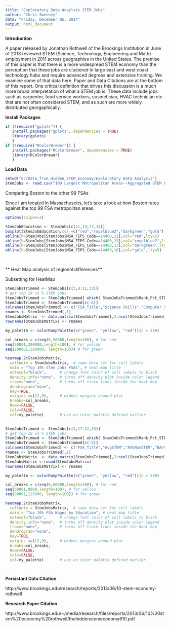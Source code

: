 ```yaml
---
title: "Exploratory Data Anaylsis STEM Jobs"
author: "Chris Sweeney"
date: "Friday, December 05, 2014"
output: html_document
---
```

**Introduction**

A paper released by Jonathan Rothwell of the Brookings Institution in June of 2013 reviewed STEM (Science, Technology, Engineering and Math) employment in 2011 across geographies in the United States. The premise of this paper is that there is a more widespread STEM economy than the perception that these jobs are clustered in large east and west coast technology hubs and require advanced degrees and extensive training. We examine some of that data here. Paper and Data Citations are at the bottom of this report. One critical definition that drives this discussion is a much more broad interpretation of what a STEM job is. These data include jobs such as carpenter, food service workers, cosmetician, HVAC technician etc that are not often considered STEM, and as such are more widely distributed georgaphically.

**Install Packages**
```r
if (!require("gplots")) {
   install.packages("gplots", dependencies = TRUE)
   library(gplots)
   }
if (!require("RColorBrewer")) {
   install.packages("RColorBrewer", dependencies = TRUE)
   library(RColorBrewer)
   }
```



**Load Data**
```r
setwd("E:/Data_from_Hidden_STEM_Economy/Exploratory Data Analysis")
StemJobs <- read.csv("100 Largest Metropolitan Areas--Aggregated STEM Economy Metrics for 2011.csv", na.strings=c("", "\"\"","NA"))
```


Comparing Boston to the other 99 FSAs

Since I am located in Massachusetts, let's take a look at how Boston rates against the top 99 FSA metropolitan areas.

```r

options(scipen=3)

StemJobEducation <- StemJobs[c(21,19,17,18)]
boxplot(StemJobEducation,col =c("red","royalblue2","darkgreen","gold"), names = c("< Assoc Stem","BA > Stem", "Avg Stem","Avg NonStem"), main="Boston v National Wages by Education",par(bg="ghostwhite"))
abline(h=StemJobs[StemJobs$MSA_FIPS_Code==14460,21],col="red",lty=5)
abline(h=StemJobs[StemJobs$MSA_FIPS_Code==14460,19],col="royalblue2",lty=5)
abline(h=StemJobs[StemJobs$MSA_FIPS_Code==14460,17],col="darkgreen",lty=5)
abline(h=StemJobs[StemJobs$MSA_FIPS_Code==14460,18],col="gold",lty=5)
 
 

```

** Heat Map analysis of regional differences**

Subsetting for HeatMap
```r

StemJobsTrimmed <- StemJobs[c(3,8:11,33)] 
# get top 10 in % STEM jobs
StemJobsTrimmed <- StemJobsTrimmed[ which( StemJobsTrimmed$Rank_Pct_STEM_Jobs2011 < 10),]
StemJobsTrimmed <- StemJobsTrimmed[c(-6)]
colnames(StemJobsTrimmed) <- c("FSA_Title","Science Skills","Computer Skills","Eng Skills","Math Skills")
rnames <- StemJobsTrimmed[,1]
StemJobsMatrix  <- data.matrix(StemJobsTrimmed[,2:ncol(StemJobsTrimmed)])
rownames(StemJobsMatrix) <- rnames

my_palette <- colorRampPalette(c("green", "yellow", "red"))(n = 299)

col_breaks = c(seq(0,50000,length=100), # for red
seq(50001,200000,length=100), # for yellow
seq(200001,500000, length=100)) # for green

heatmap.2(StemJobsMatrix,
  cellnote = StemJobsMatrix,  # same data set for cell labels
  main = "Top 10% Stem Jobs FSAs", # heat map title
  notecol="black",      # change font color of cell labels to black
  density.info="none",  # turns off density plot inside color legend
  trace="none",         # turns off trace lines inside the heat map
  dendrogram="none",
  key=TRUE,
  margins =c(12,9),     # widens margins around plot
  breaks=col_breaks,
  Rowv=FALSE, 
  Colv=FALSE,
  col=my_palette)       # use on color palette defined earlier 
             

```


```r

StemJobsTrimmed <- StemJobs[c(3,17:22,33)] 
# get top 10 in % STEM jobs
StemJobsTrimmed <- StemJobsTrimmed[ which( StemJobsTrimmed$Rank_Pct_STEM_Jobs2011 < 10),]
StemJobsTrimmed <- StemJobsTrimmed[c(-8)]
colnames(StemJobsTrimmed) <- c("FSA_Title","AvgSTEM","AVGNonSTEM","BA>STEM","BA>NonSTEM","Assoc<STEM", "Assoc<NonSTEM")
rnames <- StemJobsTrimmed[,1]
StemJobsMatrix  <- data.matrix(StemJobsTrimmed[,2:ncol(StemJobsTrimmed)])
StemJobsMatrix <-round(StemJobsMatrix)
rownames(StemJobsMatrix) <- rnames

my_palette <- colorRampPalette(c("green", "yellow", "red"))(n = 299)

col_breaks = c(seq(0,60000,length=100), # for red
seq(60001,8000,length=100), # for yellow
seq(80001,125000, length=100)) # for green

heatmap.2(StemJobsMatrix,
  cellnote = StemJobsMatrix,  # same data set for cell labels
  main = "Top 10% FSA Wages by Education", # heat map title
  notecol="black",      # change font color of cell labels to black
  density.info="none",  # turns off density plot inside color legend
  trace="none",         # turns off trace lines inside the heat map
  dendrogram="none",
  key=TRUE,
  margins =c(12,9),     # widens margins around plot
  breaks=col_breaks,
  Rowv=FALSE, 
  Colv=FALSE,
  col=my_palette)       # use on color palette defined earlier 
         



```


**Persistant Data Citation**

http://www.brookings.edu/research/reports/2013/06/10-stem-economy-rothwell


**Research Paper Citation**


http://www.brookings.edu/~/media/research/files/reports/2013/06/10%20stem%20economy%20rothwell/thehiddenstemeconomy610.pdf

